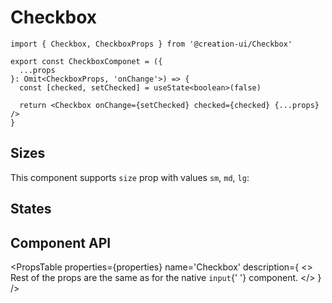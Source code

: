 # Checkbox


```tsx copy
import { Checkbox, CheckboxProps } from '@creation-ui/Checkbox'

export const CheckboxComponet = ({
  ...props
}: Omit<CheckboxProps, 'onChange'>) => {
  const [checked, setChecked] = useState<boolean>(false)

  return <Checkbox onChange={setChecked} checked={checked} {...props} />
}
```

<Container>
  <CheckboxExample />
</Container>

## Sizes

This component supports `size` prop with values `sm`, `md`, `lg`:

<UnfoldVariants
  component={CheckboxExample}
  variants={ELEMENT_SIZES}
  prop='size'
  nameProp='label'
/>

## States

<Container>
  <CheckboxExample disabled label={'disabled'} />
  <CheckboxExample required label='Required' />
  <CheckboxExample readOnly label='Read only' />
</Container>

## Component API

<PropsTable
  properties={properties}
  name='Checkbox'
  description={
    <>
      Rest of the props are the same as for the native <code>input</code>{' '}
      component.
    </>
  }
/>
